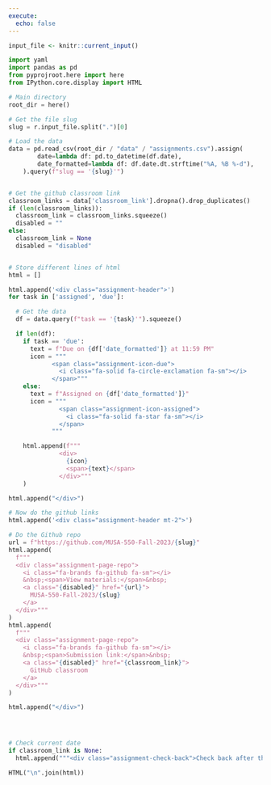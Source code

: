 ```yaml
---
execute: 
  echo: false
---
```


```r
input_file <- knitr::current_input()
```

```python
import yaml
import pandas as pd
from pyprojroot.here import here
from IPython.core.display import HTML

# Main directory
root_dir = here()

# Get the file slug
slug = r.input_file.split(".")[0]

# Load the data
data = pd.read_csv(root_dir / "data" / "assignments.csv").assign(
        date=lambda df: pd.to_datetime(df.date),
        date_formatted=lambda df: df.date.dt.strftime("%A, %B %-d"),
    ).query(f"slug == '{slug}'")


# Get the github classroom link
classroom_links = data['classroom_link'].dropna().drop_duplicates()
if (len(classroom_links)):
  classroom_link = classroom_links.squeeze()
  disabled = ""
else:
  classroom_link = None
  disabled = "disabled"


# Store different lines of html
html = []

html.append('<div class="assignment-header">')
for task in ['assigned', 'due']:

  # Get the data
  df = data.query(f"task == '{task}'").squeeze()

  if len(df):
    if task == 'due':
      text = f"Due on {df['date_formatted']} at 11:59 PM"
      icon = """
            <span class="assignment-icon-due">
              <i class="fa-solid fa-circle-exclamation fa-sm"></i>
            </span>"""
    else:
      text = f"Assigned on {df['date_formatted']}"
      icon = """
              <span class="assignment-icon-assigned">
                <i class="fa-solid fa-star fa-sm"></i>
              </span>
            """

    html.append(f"""
              <div>
                {icon}
                <span>{text}</span>
              </div>"""
    )

html.append("</div>")

# Now do the github links
html.append('<div class="assignment-header mt-2">')

# Do the Github repo
url = f"https://github.com/MUSA-550-Fall-2023/{slug}"
html.append(
  f"""
  <div class="assignment-page-repo">
    <i class="fa-brands fa-github fa-sm"></i>
    &nbsp;<span>View materials:</span>&nbsp;
    <a class="{disabled}" href="{url}">
      MUSA-550-Fall-2023/{slug}
    </a>
  </div>"""
)
html.append(
  f"""
  <div class="assignment-page-repo">
    <i class="fa-brands fa-github fa-sm"></i>
    &nbsp;<span>Submission link:</span>&nbsp;
    <a class="{disabled}" href="{classroom_link}">
      GitHub classroom
    </a>
  </div>"""
)

html.append("</div>")




# Check current date
if classroom_link is None:
  html.append("""<div class="assignment-check-back">Check back after the homework has been assigned for details.</div>""")

HTML("\n".join(html))
```
